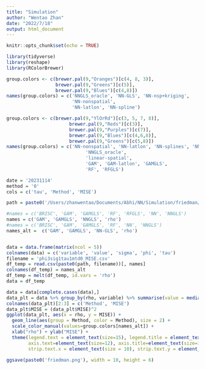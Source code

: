 ```yaml
---
title: "Simulation"
author: "Wentao Zhan"
date: "2022/7/18"
output: html_document
---
```


```r
knitr::opts_chunk$set(echo = TRUE)
```

```r
library(tidyverse)
library(reshape)
library(RColorBrewer)

group.colors <- c(brewer.pal(9,"Oranges")[c(4, 8, 3)],
                  brewer.pal(9,"Greens")[c(5)], 
                  brewer.pal(9,"Blues")[c(4,8)])
names(group.colors) = c('NNGLS_oracle', 'NN-GLS', 'NN-nsp+kriging',
                        'NN-nonspatial',  
                        'NN-latlon', 'NN-spline')

group.colors <- c(brewer.pal(9,"YlOrRd")[c(3, 5, 7, 8)],
                       brewer.pal(9,"Reds")[c(3)],
                       brewer.pal(9,"Purples")[c(7)], 
                       brewer.pal(9,"Blues")[c(4,6,8)],
                       brewer.pal(9,"Greens")[c(5,8)])
names(group.colors) = c('NN-nonspatial', 'NN-latlon', 'NN-splines', 'NN-GLS',
                             'NNGLS_oracle',
                             'linear-spatial',
                             'GAM', 'GAM-latlon', 'GAMGLS',
                             'RF', 'RFGLS')

```

```r
date = '20231114'
method = '0'
cols = c('tau', 'Method', 'MISE')

path = paste0('/Users/zhanwentao/Documents/Abhi/NN/Simulation/friedman/', date, '/')

#names = c('BRISC', 'GAM', 'GAMGLS', 'RF', 'RFGLS', 'NN', 'NNGLS')
names = c('GAM', 'GAMGLS', 'NNGLS', 'rho')
#names = c('BRISC', 'GAM', 'GAMGLS', 'RF', 'NN', 'NNGLS')
names_alt =  c('GAM', 'GAMGLS', 'NN-GLS', 'rho')


data = data.frame(matrix(ncol = 5))
colnames(data) = c('variable', 'value', 'sigma', 'phi', 'tau')
filename = 'phi3sig1tau1mtd0_MISE.csv'
df_temp = read.csv(paste0(path, filename))[, names]
colnames(df_temp) = names_alt
df_temp = melt(df_temp, id.vars = 'rho')
data = df_temp

data = data[complete.cases(data),]
data_plt = data %>% group_by(rho, variable) %>% summarise(value = median(value))
colnames(data_plt)[2:3] = c('Method', 'MISE') 
data_plt$MISE = (data_plt$MISE)^2
ggplot(data_plt, aes(x = rho, y = MISE)) + 
  geom_line(aes(group = Method, color = Method), size = 2) + 
  scale_color_manual(values=group.colors[names_alt]) +
  xlab("rho") + ylab("MISE") +
  theme(legend.text = element_text(size=15), legend.title = element_text(size=20),
        axis.text=element_text(size=12), axis.title=element_text(size=15),
        strip.text.x = element_text(size = 10), strip.text.y = element_text(size = 10))

ggsave(paste0('friedman.png'), width = 10, height = 6)
```
